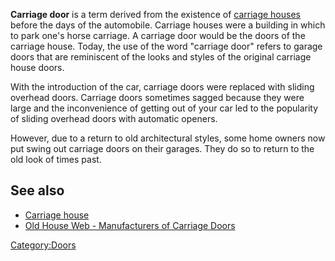 <!-- Please do not remove or change this AfD message until the issue is settled -->
{{AfDM|page=Carriage door|date=2008 January 21|substed=yes}}
<!-- For administrator use only: {{oldafdfull|page=Carriage door|date=21 January 2008|result='''keep'''}} -->
<!-- End of AfD message, feel free to edit beyond this point --> 

{{Dicdef}}

'''Carriage door''' is a term derived from the existence of [[carriage house]]s before the days of the automobile.  Carriage houses were a building in which to park one's horse carriage.  A carriage door would be the doors of the carriage house.  Today, the use of the word "carriage door" refers to garage doors that are reminiscent of the looks and styles of the original carriage house doors. 

With the introduction of the car, carriage doors were replaced with sliding overhead doors.  Carriage doors sometimes sagged because they were large and the inconvenience of getting out of your car led to the popularity of sliding overhead doors with automatic openers.

However, due to a return to old architectural styles, some home owners now put swing out carriage doors on their garages. They do so to return to the old look of times past.

== See also ==
* [[Carriage house]]
* [http://www.oldhouseweb.com/links/pages/Doors/Garage_and_Carriage_House_Doors/ Old House Web - Manufacturers of Carriage Doors]
[[Category:Doors]]
